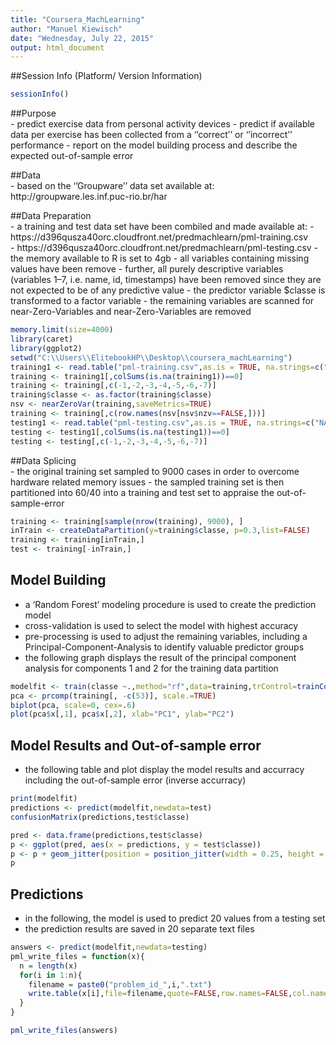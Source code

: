 ```yaml
---
title: "Coursera_MachLearning"
author: "Manuel Kiewisch"
date: "Wednesday, July 22, 2015"
output: html_document
---
```


##Session Info (Platform/ Version Information)
```r
sessionInfo()
```

##Purpose  
- predict exercise data from personal activity devices
- predict if available data per exercise has been collected from a ''correct'' or ''incorrect'' performance
- report on the model building process and describe the expected out-of-sample error  

##Data  
- based on the ''Groupware'' data set available at: http://groupware.les.inf.puc-rio.br/har  

##Data Preparation  
- a training and test data set have been combiled and made available at: 
- https://d396qusza40orc.cloudfront.net/predmachlearn/pml-training.csv  
- https://d396qusza40orc.cloudfront.net/predmachlearn/pml-testing.csv
- the memory available to R is set to 4gb
- all variables containing missing values have been remove 
- further, all purely descriptive variables (variables 1--7, i.e. name, id, timestamps) have been removed since they are not expected to be of any predictive value
- the predictor variable $classe is transformed to a factor variable
- the remaining variables are scanned for near-Zero-Variables and near-Zero-Variables are removed  

```r
memory.limit(size=4000)
library(caret)
library(ggplot2)
setwd("C:\\Users\\ElitebookHP\\Desktop\\coursera_machLearning")
training1 <- read.table("pml-training.csv",as.is = TRUE, na.strings=c("NA", "-", "?","","#DIV/0!"),sep = ",",header = TRUE)
training <- training1[,colSums(is.na(training1))==0]
training <- training[,c(-1,-2,-3,-4,-5,-6,-7)]
training$classe <- as.factor(training$classe)
nsv <- nearZeroVar(training,saveMetrics=TRUE)
training <- training[,c(row.names(nsv[nsv$nzv==FALSE,]))]
testing1 <- read.table("pml-testing.csv",as.is = TRUE, na.strings=c("NA", "-", "?","","#DIV/0!"),sep = ",",header = TRUE)
testing <- testing1[,colSums(is.na(testing1))==0]
testing <- testing[,c(-1,-2,-3,-4,-5,-6,-7)]
```
  
##Data Splicing  
- the original training set sampled to 9000 cases in order to overcome hardware related memory issues
- the sampled training set is then partitioned into 60/40 into a training and test set to appraise the out-of-sample-error  
```r
training <- training[sample(nrow(training), 9000), ]
inTrain <- createDataPartition(y=training$classe, p=0.3,list=FALSE)
training <- training[inTrain,]
test <- training[-inTrain,]
```

## Model Building  
- a 'Random Forest' modeling procedure is used to create the prediction model  
- cross-validation is used to select the model with highest accuracy  
- pre-processing is used to adjust the remaining variables, including a Principal-Component-Analysis to identify valuable predictor groups
- the following graph displays the result of the principal component analysis for components 1 and 2 for the training data partition  
```r
modelfit <- train(classe ~.,method="rf",data=training,trControl=trainControl(method="cv"),preProcess=c("center","scale","pca"),prox=TRUE)
pca <- prcomp(training[, -c(53)], scale.=TRUE)
biplot(pca, scale=0, cex=.6)
plot(pca$x[,1], pca$x[,2], xlab="PC1", ylab="PC2")
```

## Model Results and Out-of-sample error  
- the following table and plot display the model results and accurracy including the out-of-sample error (inverse accurracy)  
```r
print(modelfit)
predictions <- predict(modelfit,newdata=test)
confusionMatrix(predictions,test$classe)

pred <- data.frame(predictions,test$classe)
p <- ggplot(pred, aes(x = predictions, y = test$classe))
p <- p + geom_jitter(position = position_jitter(width = 0.25, height = 0.25))
p
```

## Predictions  
- in the following, the model is used to predict 20 values from a testing set  
- the prediction results are saved in 20 separate text files  
```r
answers <- predict(modelfit,newdata=testing)
pml_write_files = function(x){
  n = length(x)
  for(i in 1:n){
    filename = paste0("problem_id_",i,".txt")
    write.table(x[i],file=filename,quote=FALSE,row.names=FALSE,col.names=FALSE)
  }
}

pml_write_files(answers)
```
